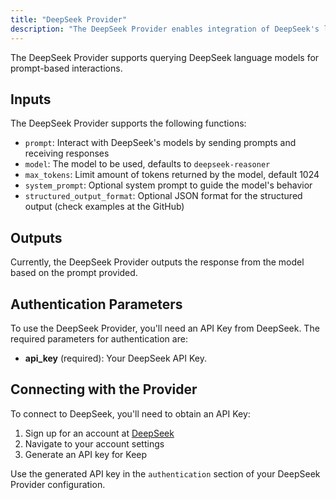 ```yaml
---
title: "DeepSeek Provider"
description: "The DeepSeek Provider enables integration of DeepSeek's language models into Keep."
---
```


<Tip>
  The DeepSeek Provider supports querying DeepSeek language models for prompt-based
  interactions.
</Tip>

## Inputs

The DeepSeek Provider supports the following functions:

- `prompt`: Interact with DeepSeek's models by sending prompts and receiving responses
- `model`: The model to be used, defaults to `deepseek-reasoner`
- `max_tokens`: Limit amount of tokens returned by the model, default 1024
- `system_prompt`: Optional system prompt to guide the model's behavior
- `structured_output_format`: Optional JSON format for the structured output (check examples at the GitHub)

## Outputs

Currently, the DeepSeek Provider outputs the response from the model based on the prompt provided.

## Authentication Parameters

To use the DeepSeek Provider, you'll need an API Key from DeepSeek. The required parameters for authentication are:

- **api_key** (required): Your DeepSeek API Key.

## Connecting with the Provider

To connect to DeepSeek, you'll need to obtain an API Key:

1. Sign up for an account at [DeepSeek](https://platform.deepseek.com)
2. Navigate to your account settings
3. Generate an API key for Keep

Use the generated API key in the `authentication` section of your DeepSeek Provider configuration.